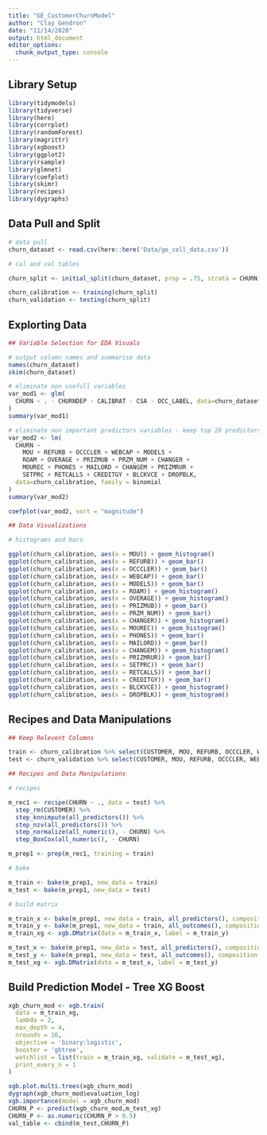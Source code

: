 ```yaml
---
title: "GE_CustomerChurnModel"
author: "Clay Gendron"
date: "11/14/2020"
output: html_document
editor_options: 
  chunk_output_type: console
---
```


## Library Setup
  
```r
library(tidymodels)
library(tidyverse)
library(here)
library(corrplot)
library(randomForest)
library(magrittr)
library(xgboost)
library(ggplot2)
library(rsample)
library(glmnet)
library(coefplot)
library(skimr)
library(recipes)
library(dygraphs)
```

## Data Pull and Split

```r

# data pull
churn_dataset <- read.csv(here::here('Data/ge_cell_data.csv'))

# cal and val tables

churn_split <- initial_split(churn_dataset, prop = .75, strata = CHURN)

churn_calibration <- training(churn_split)
churn_validation <- testing(churn_split)

```

## Explorting Data

```r

## Variable Selection for EDA Visuals

# output column names and summarise data
names(churn_dataset)
skim(churn_dataset)

# eliminate non usefull variables
var_mod1 <- glm(
  CHURN ~ . - CHURNDEP - CALIBRAT - CSA - OCC_LABEL, data=churn_dataset, family = binomial
)
summary(var_mod1)

# eliminate non important predictors variables - keep top 20 predictors
var_mod2 <- lm(
  CHURN ~ 
    MOU + REFURB + OCCCLER + WEBCAP + MODELS + 
    ROAM + OVERAGE + PRIZMUB + PRZM_NUM + CHANGER + 
    MOUREC + PHONES + MAILORD + CHANGEM + PRIZMRUR + 
    SETPRC + RETCALLS + CREDITGY + BLCKVCE + DROPBLK, 
  data=churn_calibration, family = binomial
)
summary(var_mod2)

coefplot(var_mod2, sort = "magnitude")

## Data Visualizations

# histograms and bars

ggplot(churn_calibration, aes(x = MOU)) + geom_histogram()
ggplot(churn_calibration, aes(x = REFURB)) + geom_bar()
ggplot(churn_calibration, aes(x = OCCCLER)) + geom_bar()
ggplot(churn_calibration, aes(x = WEBCAP)) + geom_bar()
ggplot(churn_calibration, aes(x = MODELS)) + geom_bar()
ggplot(churn_calibration, aes(x = ROAM)) + geom_histogram()
ggplot(churn_calibration, aes(x = OVERAGE)) + geom_histogram()
ggplot(churn_calibration, aes(x = PRIZMUB)) + geom_bar()
ggplot(churn_calibration, aes(x = PRZM_NUM)) + geom_bar()
ggplot(churn_calibration, aes(x = CHANGER)) + geom_histogram()
ggplot(churn_calibration, aes(x = MOUREC)) + geom_histogram()
ggplot(churn_calibration, aes(x = PHONES)) + geom_bar()
ggplot(churn_calibration, aes(x = MAILORD)) + geom_bar()
ggplot(churn_calibration, aes(x = CHANGEM)) + geom_histogram()
ggplot(churn_calibration, aes(x = PRIZMRUR)) + geom_bar()
ggplot(churn_calibration, aes(x = SETPRC)) + geom_bar()
ggplot(churn_calibration, aes(x = RETCALLS)) + geom_bar()
ggplot(churn_calibration, aes(x = CREDITGY)) + geom_bar()
ggplot(churn_calibration, aes(x = BLCKVCE)) + geom_histogram()
ggplot(churn_calibration, aes(x = DROPBLK)) + geom_histogram()

```

## Recipes and Data Manipulations

```r
## Keep Relevent Columns

train <- churn_calibration %>% select(CUSTOMER, MOU, REFURB, OCCCLER, WEBCAP, MODELS, ROAM, OVERAGE, PRIZMUB, PRZM_NUM, CHANGER, MOUREC, PHONES, MAILORD, CHANGEM, PRIZMRUR, SETPRC, RETCALLS, CREDITGY, BLCKVCE, DROPBLK, CHURN)
test <- churn_validation %>% select(CUSTOMER, MOU, REFURB, OCCCLER, WEBCAP, MODELS, ROAM, OVERAGE, PRIZMUB, PRZM_NUM, CHANGER, MOUREC, PHONES, MAILORD, CHANGEM, PRIZMRUR, SETPRC, RETCALLS, CREDITGY, BLCKVCE, DROPBLK, CHURN)

## Recipes and Data Manipulations

# recipes

m_rec1 <- recipe(CHURN ~ ., data = test) %>% 
  step_rm(CUSTOMER) %>% 
  step_knnimpute(all_predictors()) %>% 
  step_nzv(all_predictors()) %>% 
  step_normalize(all_numeric(), - CHURN) %>% 
  step_BoxCox(all_numeric(), - CHURN) 

m_prep1 <- prep(m_rec1, training = train)

# bake

m_train <- bake(m_prep1, new_data = train)
m_test <- bake(m_prep1, new_data = test)

# build matrix

m_train_x <- bake(m_prep1, new_data = train, all_predictors(), composition = "matrix")
m_train_y <- bake(m_prep1, new_data = train, all_outcomes(), composition = "matrix")
m_train_xg <- xgb.DMatrix(data = m_train_x, label = m_train_y)

m_test_x <- bake(m_prep1, new_data = test, all_predictors(), composition = "matrix")
m_test_y <- bake(m_prep1, new_data = test, all_outcomes(), composition = "matrix")
m_test_xg <- xgb.DMatrix(data = m_test_x, label = m_test_y)

```

## Build Prediction Model - Tree XG Boost

```r

xgb_churn_mod <- xgb.train(
  data = m_train_xg,
  lambda = 2,
  max_depth = 4,
  nrounds = 16,
  objective = 'binary:logistic',
  booster = 'gbtree',
  watchlist = list(train = m_train_xg, validate = m_test_xg),
  print_every_n = 1
)

xgb.plot.multi.trees(xgb_churn_mod)
dygraph(xgb_churn_mod$evaluation_log)
xgb.importance(model = xgb_churn_mod)
CHURN_P <- predict(xgb_churn_mod,m_test_xg)
CHURN_P <- as.numeric(CHURN_P > 0.5)
val_table <- cbind(m_test,CHURN_P)

```



